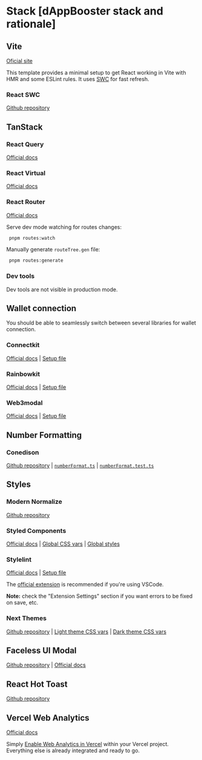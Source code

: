 # Stack [dAppBooster stack and rationale]

## Vite

[Oficial site](https://vitejs.dev/)

This template provides a minimal setup to get React working in Vite with HMR and some ESLint rules. It uses [SWC](https://swc.rs/) for fast refresh.

### React SWC

[Github repository](https://github.com/vitejs/vite-plugin-react-swc)

## TanStack

### React Query

[Official docs](https://tanstack.com/query/latest)

### React Virtual

[Official docs](https://tanstack.com/virtual/latest)

### React Router

[Official docs](https://tanstack.com/router/latest)

Serve dev mode watching for routes changes:

```bash
 pnpm routes:watch
```

Manually generate `routeTree.gen` file:

```bash
 pnpm routes:generate
```

### Dev tools

Dev tools are not visible in production mode.

## Wallet connection

You should be able to seamlessly switch between several libraries for wallet connection.

### Connectkit

[Official docs](https://docs.family.co/connectkit/getting-started#getting-started) | [Setup file](src/lib/wallets/connectkit.config.tsx)

### Rainbowkit

[Official docs](https://www.rainbowkit.com/docs/installation) | [Setup file](src/lib/wallets/rainbowkit.config.tsx)

### Web3modal

[Official docs](https://docs.walletconnect.com/web3modal/react/about#implementation) | [Setup file](src/lib/wallets/web3modal.config.tsx)

## Number Formatting

### Conedison

[Github repository](https://github.com/Uniswap/conedison) | [`numberFormat.ts`](src/utils/numberFormat.ts) | [`numberFormat.test.ts`](src/utils/format.test.ts)

## Styles

### Modern Normalize

[Github repository](https://github.com/sindresorhus/modern-normalize)

### Styled Components

[Official docs](https://styled-components.com/) | [Global CSS vars](src/styles/baseCSSVars.tsx) | [Global styles](src/styles/globalStyles.tsx)

### Stylelint

[Official docs](https://stylelint.io/) | [Setup file](.stylelintrc)

The [official extension](https://marketplace.visualstudio.com/items?itemName=stylelint.vscode-stylelint) is recommended if you're using VSCode.

**Note:** check the "Extension Settings" section if you want errors to be fixed on save, etc.

### Next Themes

[Github repository](https://github.com/pacocoursey/next-themes) | [Light theme CSS vars](src/styles/themes/lightThemeCSSVars.tsx) | [Dark theme CSS vars](src/styles/themes/darkThemeCSSVars.tsx)

## Faceless UI Modal

[Github repository](https://github.com/faceless-ui/modal) | [Official docs](https://facelessui.com/docs/getting-started)

## React Hot Toast

[Github repository](https://github.com/timolins/react-hot-toast)

## Vercel Web Analytics

[Official docs](https://vercel.com/docs/analytics)

Simply [Enable Web Analytics in Vercel](https://vercel.com/docs/analytics/quickstart#enable-web-analytics-in-vercel) within your Vercel project. Everything else is already integrated and ready to go.